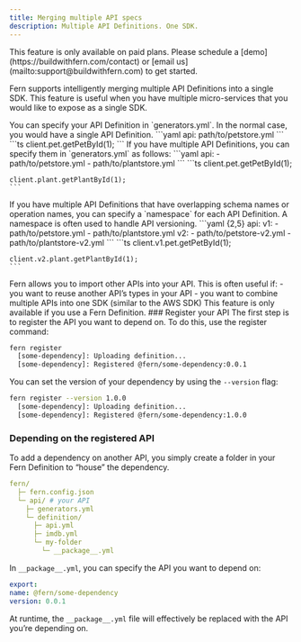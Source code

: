 ```yaml
---
title: Merging multiple API specs
description: Multiple API Definitions. One SDK.
---
```


<Warning title='Pro Feature'>
  This feature is only available on paid plans. Please schedule a [demo](https://buildwithfern.com/contact) 
  or [email us](mailto:support@buildwithfern.com) to get started. 
</Warning>

Fern supports intelligently merging multiple API Definitions into a single SDK. This feature 
is useful when you have multiple micro-services that you would like to expose as a single
SDK.

<AccordionGroup>

<Accordion title="Single API">
You can specify your API Definition in `generators.yml`. In the normal case, you would have
a single API Definition.

<CodeBlocks>
  <CodeBlock title="generators.yml">
    ```yaml
    api: path/to/petstore.yml
    ```
  </CodeBlock>
  <CodeBlock title="TypeScript">
    ```ts
    client.pet.getPetById(1);
    ```
  </CodeBlock>
</CodeBlocks>
</Accordion>

<Accordion title="Multiple APIs">
If you have multiple API Definitions, you can specify them in `generators.yml` as follows:

<CodeBlocks>
  <CodeBlock title="generators.yml">
    ```yaml
    api: 
      - path/to/petstore.yml
      - path/to/plantstore.yml
    ```
  </CodeBlock>
  <CodeBlock title="TypeScript">
    ```ts
    client.pet.getPetById(1);

    client.plant.getPlantById(1); 
    ```
  </CodeBlock>
</CodeBlocks>
</Accordion>

<Accordion title="Namespaced APIs">
If you have multiple API Definitions that have overlapping schema names or operation names, 
you can specify a `namespace` for each API Definition. A namespace is often used to 
handle API versioning. 

<CodeBlocks>
  <CodeBlock title="generators.yml">
    ```yaml {2,5}
    api: 
      v1: 
        - path/to/petstore.yml
        - path/to/plantstore.yml
      v2: 
        - path/to/petstore-v2.yml
        - path/to/plantstore-v2.yml
    ```
  </CodeBlock>
  <CodeBlock title="TypeScript">
    ```ts
    client.v1.pet.getPetById(1);

    client.v2.plant.getPlantById(1); 
    ```
  </CodeBlock>
</CodeBlocks>
</Accordion>

<Accordion title="Depending on APIs">
Fern allows you to import other APIs into your API. This is often useful if:
  - you want to reuse another API’s types in your API
  - you want to combine multiple APIs into one SDK (similar to the AWS SDK)

<Note>
This feature is only available if you use a Fern Definition.
</Note>

<Steps>
  ### Register your API
  The first step is to register the API you want to depend on. To do this, use 
  the register command:

  ```bash
  fern register
    [some-dependency]: Uploading definition...
    [some-dependency]: Registered @fern/some-dependency:0.0.1
  ```

  You can set the version of your dependency by using the `--version` flag:

  ```bash
  fern register --version 1.0.0
    [some-dependency]: Uploading definition...
    [some-dependency]: Registered @fern/some-dependency:1.0.0
  ```

  ### Depending on the registered API

  To add a dependency on another API, you simply create a folder in your Fern Definition to 
  “house” the dependency. 

  ```yaml
  fern/
    ├─ fern.config.json
    └─ api/ # your API
      ├─ generators.yml
      └─ definition/
        ├─ api.yml
        ├─ imdb.yml
        └─ my-folder
          └─ __package__.yml
  ```

  In `__package__.yml`, you can specify the API you want to depend on:

  ```yaml
  export:
  name: @fern/some-dependency
  version: 0.0.1
  ```

  At runtime, the `__package__.yml` file will effectively 
  be replaced with the API you’re depending on.
</Steps>

</Accordion>

</AccordionGroup>